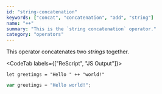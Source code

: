 ```yaml
---
id: "string-concatenation"
keywords: ["concat", "concatenation", "add", "string"]
name: "++"
summary: "This is the `string concatenation` operator."
category: "operators"
---
```


This operator concatenates two _strings_ together.

<CodeTab labels={["ReScript", "JS Output"]}>

```res
let greetings = "Hello " ++ "world!"
```

```js
var greetings = "Hello world!";
```

</CodeTab>
